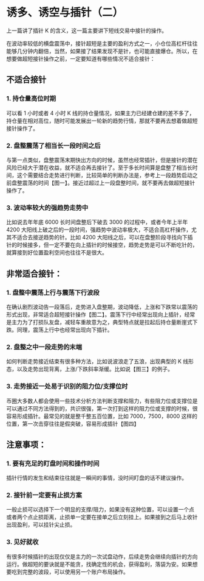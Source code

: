 
# 诱多、诱空与插针（二）

上一篇讲了插针 K 的含义，这一篇主要讲下短线交易中接针的操作。

在波动率较低的横盘震荡中，接针超短是主要的盈利方式之一，小仓位高杠杆往往能够几分钟内翻倍，当然，如果接了结果发现不是针，也可能直接爆仓。所以，在想要做超短接针操作之前，一定要知道有哪些情况不适合接针：

## 不适合接针

### 1. 持仓量高位时期

可以看 1 小时或者 4 小时 K 线的持仓量情况，如果主力已经建仓建的差不多了，持仓量在相对高位，随时可能发展出一轮新的趋势行情，那就不要再去想着做超短接针操作了。

### 2. 盘整震荡了相当长一段时间之后

与第一点类似，盘整震荡末期快出方向的时候，虽然也经常插针，但是接针的潜在风险已经大于潜在收益，就不适合再去接针了。至于多长时间算是盘整了相当长时间，这个需要结合走势进行判断，比较简单的判断办法是，参考上一段趋势启动之前盘整震荡的时间【图一】。接近过超过上一段盘整时间，就不要再去做超短接针操作了。

<ImgZoom src="/pope/诱多、诱空与插针/诱多、诱空与插针（二）/5681579330910_.pic_hd.jpg" title="【图一】"/>

### 3. 波动率较大的强趋势走势中

比如说去年年底 6000 长时间盘整后下破去 3000 的过程中，或者今年上半年 4200 大阳线上破之后的一段时间，强趋势中波动率极大，不适合高杠杆操作，尤其不适合去接逆趋势的针。比如 4200 大阳线之后，可以在盘整阶段寻找向下插针的时候接多，但一定不要在向上插针的时候接空，趋势走势是可以不断吃针的，就算接到好位置盈利空间也往往不是很大。

## 非常适合接针：

### 1. 盘整中震荡上行与震荡下行波段

在确认剧烈波动告一段落后，走势进入盘整期，波动降低，上涨和下跌常以震荡的形式出现，非常适合超短接针操作【图二】。震荡下行中经常出现向上插针，经常是主力为了打损队友盘，减轻车重故意为之，典型特点就是拉起后持仓量断崖式下跌。同理，震荡上行中也经常出现向下插针。

<ImgZoom src="/pope/诱多、诱空与插针/诱多、诱空与插针（二）/5691579330911_.pic_hd.jpg" title="【图二】"/>

### 2. 盘整之中一段走势的末端

如何判断走势接近结束有很多种方法，比如说波浪走了五浪，出现典型的 K 线形态，以及走势出现背离，上涨/下跌斜率渐缓。比如说【图三】的例子。

<ImgZoom src="/pope/诱多、诱空与插针/诱多、诱空与插针（二）/5701579330912_.pic_hd.jpg" title="【图三】" />

### 3. 走势接近一处易于识别的阻力位/支撑位时

币圈大多数人都会使用一些技术分析方法判断支撑和阻力，有些阻力位或支撑位是可以通过不同方法得到的，共识很强，第一次打到这样的阻力位或支撑的时候，很容易形成插针。最常见的就是整千整五百位置，比如 7000，7500，8000 这样的位置，第一次击穿往往是假突破，容易形成插针【图四】

<ImgZoom src="/pope/诱多、诱空与插针/诱多、诱空与插针（二）/5711579330913_.pic_hd.jpg" title="【图四】"/>

## 注意事项：

### 1. 要有充足的盯盘时间和操作时间

插针行情的发生和结束往往就是一瞬间的事情，没时间盯盘的话不建议操作。

### 2. 接针前一定要有止损方案

一般止损可以选择下一个明显的支撑/阻力，如果没有这种位置，可以设置一个点或者两个点止损距离，止损单一定要在接单之后立刻挂上。如果接到之后马上收针出现盈利，可以挂针尖止损。

### 3. 见好就收

有很多时候插针的出现仅仅是主力的一次试盘动作，后续走势会继续向插针的方向运行。做超短的要诀就是不能贪，找确定性的机会，获得盈利，落袋为安。如果想要吃到完整的波段，可以使用另一个账户布局操作。
